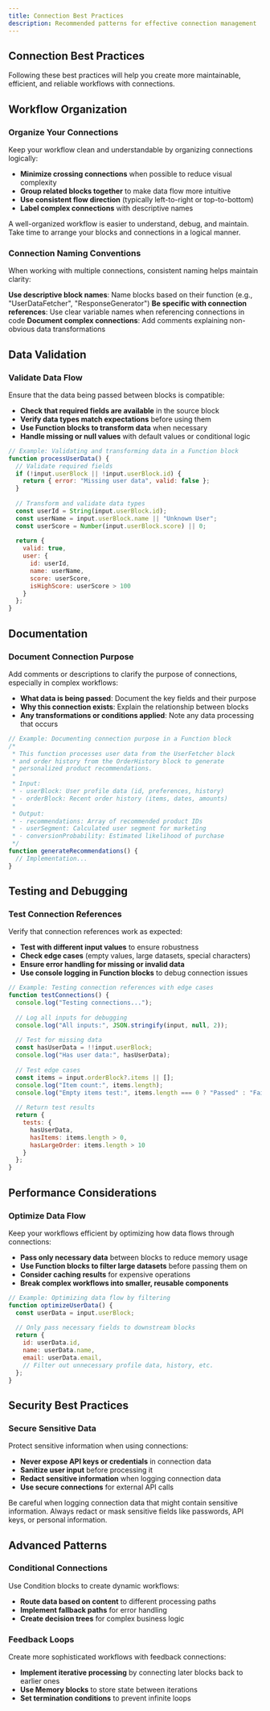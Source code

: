 ```yaml
---
title: Connection Best Practices
description: Recommended patterns for effective connection management
---
```



## Connection Best Practices

Following these best practices will help you create more maintainable, efficient, and reliable workflows with connections.

## Workflow Organization

### Organize Your Connections

Keep your workflow clean and understandable by organizing connections logically:

- **Minimize crossing connections** when possible to reduce visual complexity
- **Group related blocks together** to make data flow more intuitive
- **Use consistent flow direction** (typically left-to-right or top-to-bottom)
- **Label complex connections** with descriptive names

<Callout type="info">
  A well-organized workflow is easier to understand, debug, and maintain. Take time to arrange your blocks and connections in a logical manner.
</Callout>

### Connection Naming Conventions

When working with multiple connections, consistent naming helps maintain clarity:

<Steps>
  <Step>
    <strong>Use descriptive block names</strong>: Name blocks based on their function (e.g., "UserDataFetcher", "ResponseGenerator")
  </Step>
  <Step>
    <strong>Be specific with connection references</strong>: Use clear variable names when referencing connections in code
  </Step>
  <Step>
    <strong>Document complex connections</strong>: Add comments explaining non-obvious data transformations
  </Step>
</Steps>

## Data Validation

### Validate Data Flow

Ensure that the data being passed between blocks is compatible:

- **Check that required fields are available** in the source block
- **Verify data types match expectations** before using them
- **Use Function blocks to transform data** when necessary
- **Handle missing or null values** with default values or conditional logic

```javascript
// Example: Validating and transforming data in a Function block
function processUserData() {
  // Validate required fields
  if (!input.userBlock || !input.userBlock.id) {
    return { error: "Missing user data", valid: false };
  }
  
  // Transform and validate data types
  const userId = String(input.userBlock.id);
  const userName = input.userBlock.name || "Unknown User";
  const userScore = Number(input.userBlock.score) || 0;
  
  return {
    valid: true,
    user: {
      id: userId,
      name: userName,
      score: userScore,
      isHighScore: userScore > 100
    }
  };
}
```

## Documentation

### Document Connection Purpose

Add comments or descriptions to clarify the purpose of connections, especially in complex workflows:

- **What data is being passed**: Document the key fields and their purpose
- **Why this connection exists**: Explain the relationship between blocks
- **Any transformations or conditions applied**: Note any data processing that occurs

```javascript
// Example: Documenting connection purpose in a Function block
/*
 * This function processes user data from the UserFetcher block
 * and order history from the OrderHistory block to generate
 * personalized product recommendations.
 * 
 * Input:
 * - userBlock: User profile data (id, preferences, history)
 * - orderBlock: Recent order history (items, dates, amounts)
 * 
 * Output:
 * - recommendations: Array of recommended product IDs
 * - userSegment: Calculated user segment for marketing
 * - conversionProbability: Estimated likelihood of purchase
 */
function generateRecommendations() {
  // Implementation...
}
```

## Testing and Debugging

### Test Connection References

Verify that connection references work as expected:

- **Test with different input values** to ensure robustness
- **Check edge cases** (empty values, large datasets, special characters)
- **Ensure error handling for missing or invalid data**
- **Use console logging in Function blocks** to debug connection issues

```javascript
// Example: Testing connection references with edge cases
function testConnections() {
  console.log("Testing connections...");
  
  // Log all inputs for debugging
  console.log("All inputs:", JSON.stringify(input, null, 2));
  
  // Test for missing data
  const hasUserData = !!input.userBlock;
  console.log("Has user data:", hasUserData);
  
  // Test edge cases
  const items = input.orderBlock?.items || [];
  console.log("Item count:", items.length);
  console.log("Empty items test:", items.length === 0 ? "Passed" : "Failed");
  
  // Return test results
  return {
    tests: {
      hasUserData,
      hasItems: items.length > 0,
      hasLargeOrder: items.length > 10
    }
  };
}
```

## Performance Considerations

### Optimize Data Flow

Keep your workflows efficient by optimizing how data flows through connections:

- **Pass only necessary data** between blocks to reduce memory usage
- **Use Function blocks to filter large datasets** before passing them on
- **Consider caching results** for expensive operations
- **Break complex workflows into smaller, reusable components**

```javascript
// Example: Optimizing data flow by filtering
function optimizeUserData() {
  const userData = input.userBlock;
  
  // Only pass necessary fields to downstream blocks
  return {
    id: userData.id,
    name: userData.name,
    email: userData.email,
    // Filter out unnecessary profile data, history, etc.
  };
}
```

## Security Best Practices

### Secure Sensitive Data

Protect sensitive information when using connections:

- **Never expose API keys or credentials** in connection data
- **Sanitize user input** before processing it
- **Redact sensitive information** when logging connection data
- **Use secure connections** for external API calls

<Callout type="warning">
  Be careful when logging connection data that might contain sensitive information. Always redact or mask sensitive fields like passwords, API keys, or personal information.
</Callout>

## Advanced Patterns

### Conditional Connections

Use Condition blocks to create dynamic workflows:

- **Route data based on content** to different processing paths
- **Implement fallback paths** for error handling
- **Create decision trees** for complex business logic

### Feedback Loops

Create more sophisticated workflows with feedback connections:

- **Implement iterative processing** by connecting later blocks back to earlier ones
- **Use Memory blocks** to store state between iterations
- **Set termination conditions** to prevent infinite loops 